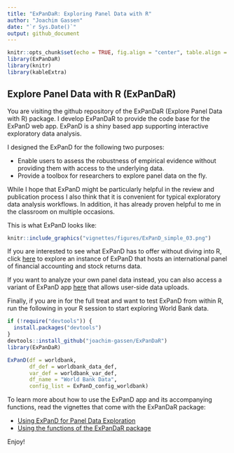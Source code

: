 ```yaml
---
title: "ExPanDaR: Exploring Panel Data with R"
author: "Joachim Gassen"
date: "`r Sys.Date()`"
output: github_document
---
```


```r
knitr::opts_chunk$set(echo = TRUE, fig.align = "center", table.align = "center", warnings = FALSE)
library(ExPanDaR)
library(knitr)
library(kableExtra)
```

## Explore Panel Data with R (ExPanDaR)

You are visiting the github repository of the ExPanDaR (Explore Panel Data with R) package. I develop ExPanDaR to provide the code base for the ExPanD web app. ExPanD is a shiny based app supporting interactive exploratory data analysis.

I designed the ExPanD for the following two purposes:

- Enable users to assess the robustness of empirical evidence without providing them with access to the underlying data.
- Provide a toolbox for researchers to explore panel data on the fly. 

While I hope that ExPanD might be particularly helpful in the review and publication process I also think that it is convenient for typical exploratory data analysis workflows. In addition, it has already proven helpful to me in the classroom on multiple occasions.

This is what ExPanD looks like:

```r
knitr::include_graphics("vignettes/figures/ExPanD_simple_03.png")
```

If you are interested to see what ExPanD has to offer without diving into R, click [here](https://jgassen.shinyapps.io/expand/) to explore an instance of ExPanD that hosts an international panel of financial accounting and stock returns data.

If you want to analyze your own panel data instead, you can also access a variant of ExPanD app [here](https://jgassen.shinyapps.io/expand/) that allows user-side data uploads. 

Finally, if you are in for the full treat and want to 
test ExPanD from within R, run the following in your R session to start exploring World Bank data.

```r
if (!require("devtools")) {
  install.packages("devtools")
}
devtools::install_github("joachim-gassen/ExPanDaR")
library(ExPanDaR)

ExPanD(df = worldbank,  
       df_def = worldbank_data_def, 
       var_def = worldbank_var_def,
       df_name = "World Bank Data",
       config_list = ExPanD_config_worldbank)
````

To learn more about how to use the ExPanD app and its accompanying functions, read the vignettes that come with the ExPanDaR package:

- [Using ExPanD for Panel Data Exploration]("vignettes/use_ExPanD.md") 
- [Using the functions of the ExPanDaR package]("vignettes/ExPanDaR-functions.md")

Enjoy!
